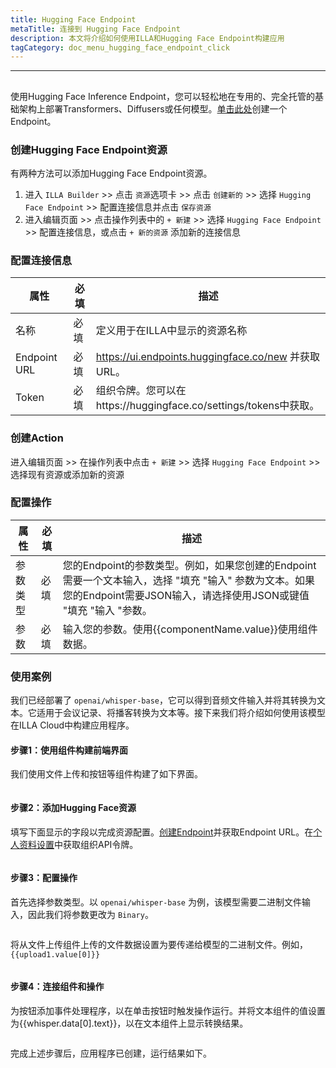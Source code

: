 ```yaml
---
title: Hugging Face Endpoint
metaTitle: 连接到 Hugging Face Endpoint
description: 本文将介绍如何使用ILLA和Hugging Face Endpoint构建应用
tagCategory: doc_menu_hugging_face_endpoint_click
---
```

---

## <Heading hidden>Hugging Face Endpoint</Heading>

使用Hugging Face Inference Endpoint，您可以轻松地在专用的、完全托管的基础架构上部署Transformers、Diffusers或任何模型。[单击此处](https://ui.endpoints.huggingface.co/new)创建一个Endpoint。

### 创建Hugging Face Endpoint资源

有两种方法可以添加Hugging Face Endpoint资源。

1. 进入 `ILLA Builder` >> 点击 `资源`选项卡 >> 点击 `创建新的` >> 选择 `Hugging Face Endpoint` >> 配置连接信息并点击 `保存资源`
2. 进入编辑页面 >> 点击操作列表中的 `+ 新建` >> 选择 `Hugging Face Endpoint` >> 配置连接信息，或点击 `+ 新的资源` 添加新的连接信息

### 配置连接信息

| 属性 | 必填 | 描述 |
| --- | --- | --- |
| 名称 | 必填 | 定义用于在ILLA中显示的资源名称 |
| Endpoint URL | 必填 | https://ui.endpoints.huggingface.co/new 并获取URL。 |
| Token | 必填 | 组织令牌。您可以在https://huggingface.co/settings/tokens中获取。 |

### 创建Action

进入编辑页面 >> 在操作列表中点击 `+ 新建` >> 选择 `Hugging Face Endpoint` >> 选择现有资源或添加新的资源

### 配置操作

| 属性 | 必填 | 描述 |
| --- | --- | --- |
| 参数类型 | 必填 | 您的Endpoint的参数类型。例如，如果您创建的Endpoint需要一个文本输入，选择 "填充 "输入" 参数为文本。如果您的Endpoint需要JSON输入，请选择使用JSON或键值 "填充 "输入 "参数。 |
| 参数 | 必填 | 输入您的参数。使用{{componentName.value}}使用组件数据。|

### 使用案例

我们已经部署了 `openai/whisper-base`，它可以得到音频文件输入并将其转换为文本。它适用于会议记录、将播客转换为文本等。接下来我们将介绍如何使用该模型在ILLA Cloud中构建应用程序。

#### 步骤1：使用组件构建前端界面

我们使用文件上传和按钮等组件构建了如下界面。

<img src='https://cdn.illacloud.com/official-website/img/docs/connect/hf1.png' alt="" />

#### 步骤2：添加Hugging Face资源

填写下面显示的字段以完成资源配置。[创建Endpoint](https://ui.endpoints.huggingface.co/new)并获取Endpoint URL。在[个人资料设置](https://huggingface.co/settings/tokens)中获取组织API令牌。

<img src='https://cdn.illacloud.com/official-website/img/docs/connect/hf2.png' alt="" />

#### 步骤3：配置操作

首先选择参数类型。以 `openai/whisper-base` 为例，该模型需要二进制文件输入，因此我们将参数更改为 `Binary`。

<img src='https://cdn.illacloud.com/official-website/img/docs/connect/hf3.png' alt="" />

将从文件上传组件上传的文件数据设置为要传递给模型的二进制文件。例如，`{{upload1.value[0]}}`

<img src='https://cdn.illacloud.com/official-website/img/docs/connect/hf4.png' alt="" />

#### 步骤4：连接组件和操作

为按钮添加事件处理程序，以在单击按钮时触发操作运行。并将文本组件的值设置为{{whisper.data[0].text}}，以在文本组件上显示转换结果。

<img src='https://cdn.illacloud.com/official-website/img/docs/connect/hf5.png' alt="" />

完成上述步骤后，应用程序已创建，运行结果如下。

<img src='https://cdn.illacloud.com/official-website/img/docs/connect/hf6.gif' alt="" />
